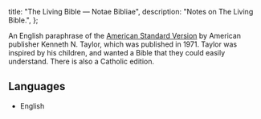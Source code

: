   title: "The Living Bible — Notae Bibliae",
  description: "Notes on The Living Bible.",
};

<Initial text="The Living Bible"/>

An English paraphrase of the [American Standard Version](/bible/translations/american-standard-version) by American publisher Kenneth N. Taylor, which was published in 1971. Taylor was inspired by his children, and wanted a Bible that they could easily understand. There is also a Catholic edition.

## Languages

* English

